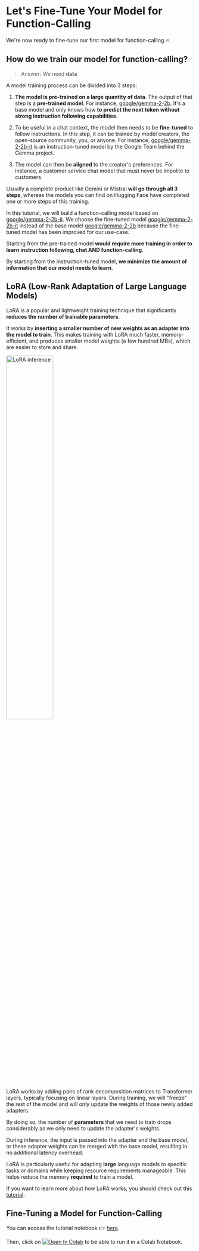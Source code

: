 # Let's Fine-Tune Your Model for Function-Calling

We're now ready to fine-tune our first model for function-calling 🔥.

## How do we train our model for function-calling?

> Answer: We need **data**

A model training process can be divided into 3 steps:

1. **The model is pre-trained on a large quantity of data**. The output of that step is a **pre-trained model**. For instance, [google/gemma-2-2b](https://huggingface.co/google/gemma-2-2b). It's a base model and only knows how **to predict the next token without strong instruction following capabilities**.

2. To be useful in a chat context, the model then needs to be **fine-tuned** to follow instructions. In this step, it can be trained by model creators, the open-source community, you, or anyone. For instance, [google/gemma-2-2b-it](https://huggingface.co/google/gemma-2-2b-it) is an instruction-tuned model by the Google Team behind the Gemma project.

3. The model can then be **aligned** to the creator's preferences. For instance, a customer service chat model that must never be impolite to customers.

Usually a complete product like Gemini or Mistral **will go through all 3 steps**, whereas the models you can find on Hugging Face have completed one or more steps of this training.

In this tutorial, we will build a function-calling model based on [google/gemma-2-2b-it](https://huggingface.co/google/gemma-2-2b-it). We choose the fine-tuned model [google/gemma-2-2b-it](https://huggingface.co/google/gemma-2-2b-it) instead of the base model [google/gemma-2-2b](https://huggingface.co/google/gemma-2-2b) because the fine-tuned model has been improved for our use-case.

Starting from the pre-trained model **would require more training in order to learn instruction following, chat AND function-calling**.

By starting from the instruction-tuned model, **we minimize the amount of information that our model needs to learn**.

## LoRA (Low-Rank Adaptation of Large Language Models)

LoRA is a popular and lightweight training technique that significantly **reduces the number of trainable parameters**.

It works by **inserting a smaller number of new weights as an adapter into the model to train**. This makes training with LoRA much faster, memory-efficient, and produces smaller model weights (a few hundred MBs), which are easier to store and share.

<img src="https://huggingface.co/datasets/agents-course/course-images/resolve/main/en/unit1/blog_multi-lora-serving_LoRA.gif" alt="LoRA inference" width="50%"/>

LoRA works by adding pairs of rank decomposition matrices to Transformer layers, typically focusing on linear layers. During training, we will "freeze" the rest of the model and will only update the weights of those newly added adapters.

By doing so, the number of **parameters** that we need to train drops considerably as we only need to update the adapter's weights.

During inference, the input is passed into the adapter and the base model, or these adapter weights can be merged with the base model, resulting in no additional latency overhead.

LoRA is particularly useful for adapting **large** language models to specific tasks or domains while keeping resource requirements manageable. This helps reduce the memory **required** to train a model.

If you want to learn more about how LoRA works, you should check out this [tutorial](https://huggingface.co/learn/nlp-course/chapter11/4?fw=pt).

## Fine-Tuning a Model for Function-Calling

You can access the tutorial notebook 👉 [here](https://huggingface.co/agents-course/notebooks/blob/main/bonus-unit1/bonus-unit1.ipynb).

Then, click on [![Open In Colab](https://colab.research.google.com/assets/colab-badge.svg)](https://colab.research.google.com/#fileId=https://huggingface.co/agents-course/notebooks/blob/main/bonus-unit1/bonus-unit1.ipynb) to be able to run it in a Colab Notebook.


